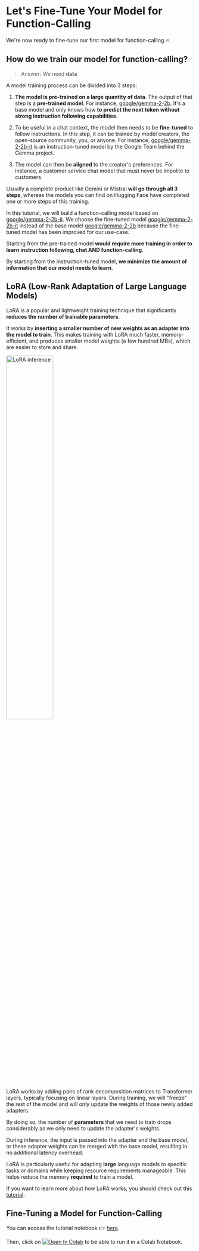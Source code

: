 # Let's Fine-Tune Your Model for Function-Calling

We're now ready to fine-tune our first model for function-calling 🔥.

## How do we train our model for function-calling?

> Answer: We need **data**

A model training process can be divided into 3 steps:

1. **The model is pre-trained on a large quantity of data**. The output of that step is a **pre-trained model**. For instance, [google/gemma-2-2b](https://huggingface.co/google/gemma-2-2b). It's a base model and only knows how **to predict the next token without strong instruction following capabilities**.

2. To be useful in a chat context, the model then needs to be **fine-tuned** to follow instructions. In this step, it can be trained by model creators, the open-source community, you, or anyone. For instance, [google/gemma-2-2b-it](https://huggingface.co/google/gemma-2-2b-it) is an instruction-tuned model by the Google Team behind the Gemma project.

3. The model can then be **aligned** to the creator's preferences. For instance, a customer service chat model that must never be impolite to customers.

Usually a complete product like Gemini or Mistral **will go through all 3 steps**, whereas the models you can find on Hugging Face have completed one or more steps of this training.

In this tutorial, we will build a function-calling model based on [google/gemma-2-2b-it](https://huggingface.co/google/gemma-2-2b-it). We choose the fine-tuned model [google/gemma-2-2b-it](https://huggingface.co/google/gemma-2-2b-it) instead of the base model [google/gemma-2-2b](https://huggingface.co/google/gemma-2-2b) because the fine-tuned model has been improved for our use-case.

Starting from the pre-trained model **would require more training in order to learn instruction following, chat AND function-calling**.

By starting from the instruction-tuned model, **we minimize the amount of information that our model needs to learn**.

## LoRA (Low-Rank Adaptation of Large Language Models)

LoRA is a popular and lightweight training technique that significantly **reduces the number of trainable parameters**.

It works by **inserting a smaller number of new weights as an adapter into the model to train**. This makes training with LoRA much faster, memory-efficient, and produces smaller model weights (a few hundred MBs), which are easier to store and share.

<img src="https://huggingface.co/datasets/agents-course/course-images/resolve/main/en/unit1/blog_multi-lora-serving_LoRA.gif" alt="LoRA inference" width="50%"/>

LoRA works by adding pairs of rank decomposition matrices to Transformer layers, typically focusing on linear layers. During training, we will "freeze" the rest of the model and will only update the weights of those newly added adapters.

By doing so, the number of **parameters** that we need to train drops considerably as we only need to update the adapter's weights.

During inference, the input is passed into the adapter and the base model, or these adapter weights can be merged with the base model, resulting in no additional latency overhead.

LoRA is particularly useful for adapting **large** language models to specific tasks or domains while keeping resource requirements manageable. This helps reduce the memory **required** to train a model.

If you want to learn more about how LoRA works, you should check out this [tutorial](https://huggingface.co/learn/nlp-course/chapter11/4?fw=pt).

## Fine-Tuning a Model for Function-Calling

You can access the tutorial notebook 👉 [here](https://huggingface.co/agents-course/notebooks/blob/main/bonus-unit1/bonus-unit1.ipynb).

Then, click on [![Open In Colab](https://colab.research.google.com/assets/colab-badge.svg)](https://colab.research.google.com/#fileId=https://huggingface.co/agents-course/notebooks/blob/main/bonus-unit1/bonus-unit1.ipynb) to be able to run it in a Colab Notebook.


